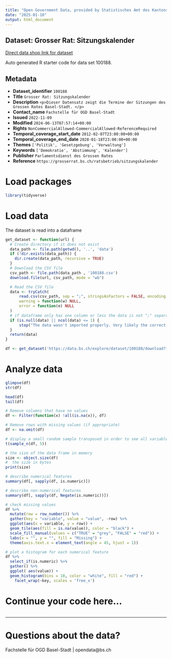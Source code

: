 ```yaml
---
title: "Open Government Data, provided by Statistisches Amt des Kantons Basel-Stadt - Fachstelle OGD"
date: "2025-01-10"
output: html_document
---
```


## Dataset: Grosser Rat: Sitzungskalender

[Direct data shop link for dataset](https://data.bs.ch/explore/dataset/100188)

Auto generated R starter code for data set 100188.

## Metadata

- **Dataset_identifier** `100188`
- **Title** `Grosser Rat: Sitzungskalender`
- **Description** `<p>Dieser Datensatz zeigt die Termine der Sitzungen des Grossen Rates Basel-Stadt. </p>`
- **Contact_name** `Fachstelle für OGD Basel-Stadt`
- **Issued** `2022-11-09`
- **Modified** `2024-06-13T07:57:14+00:00`
- **Rights** `NonCommercialAllowed-CommercialAllowed-ReferenceRequired`
- **Temporal_coverage_start_date** `2012-02-07T23:00:00+00:00`
- **Temporal_coverage_end_date** `2028-01-18T23:00:00+00:00`
- **Themes** `['Politik', 'Gesetzgebung', 'Verwaltung']`
- **Keywords** `['Demokratie', 'Abstimmung', 'Kalender']`
- **Publisher** `Parlamentsdienst des Grossen Rates`
- **Reference** `https://grosserrat.bs.ch/ratsbetrieb/sitzungskalender`


# Load packages

```r

library(tidyverse)
```

# Load data

The dataset is read into a dataframe

```r
get_dataset <- function(url) {
  # Create directory if it does not exist
  data_path <- file.path(getwd(), '..', 'data')
  if (!dir.exists(data_path)) {
    dir.create(data_path, recursive = TRUE)
  }
  # Download the CSV file
  csv_path <- file.path(data_path , '100188.csv')
  download.file(url, csv_path, mode = "wb")

  # Read the CSV file
  data <- tryCatch(
      read.csv(csv_path, sep = ";", stringsAsFactors = FALSE, encoding = "UTF-8"),
      warning = function(w) NULL,
      error = function(e) NULL
  )
  # if dataframe only has one column or less the data is not ";" separated
  if (is.null(data) || ncol(data) <= 1) {
      stop("The data wasn't imported properly. Very likely the correct separator couldn't be found.\nPlease check the dataset manually and adjust the code.")
  }
  return(data)
}
```

```r

df <- get_dataset('https://data.bs.ch/explore/dataset/100188/download?format=csv&timezone=Europe%2FZurich')

```

# Analyze data

```r

glimpse(df)
str(df)

head(df)
tail(df)

```

```r
# Remove columns that have no values
df <- Filter(function(x) !all(is.na(x)), df)

# Remove rows with missing values (if appropriate)
df <- na.omit(df)
```

```r
# display a small random sample transposed in order to see all variables
t(sample_n(df, 5))
```

```r
# the size of the data frame in memory
size <- object.size(df)
#  the size in bytes
print(size)
```

```r
# describe numerical features
summary(df[, sapply(df, is.numeric)])
```

```r
# describe non-numerical features
summary(df[, sapply(df, Negate(is.numeric))])
```

```r
# check missing values
df %>%
  mutate(row = row_number()) %>%
  gather(key = "variable", value = "value", -row) %>%
  ggplot(aes(x = variable, y = row)) +
  geom_tile(aes(fill = is.na(value)), color = "black") +
  scale_fill_manual(values = c("TRUE" = "grey", "FALSE" = "red")) +
  labs(x = "", y = "", fill = "Missing") +
  theme(axis.text.x = element_text(angle = 45, hjust = 1))
```

```r
# plot a histogram for each numerical feature
df %>%
  select_if(is.numeric) %>%
  gather() %>%
  ggplot( aes(value)) +
  geom_histogram(bins = 10, color = "white", fill = "red") +
    facet_wrap(~key, scales = 'free_x')
```

# Continue your code here...

```r

```
------------------------------------------------------------------------

# Questions about the data?

Fachstelle für OGD Basel-Stadt | opendata@bs.ch
